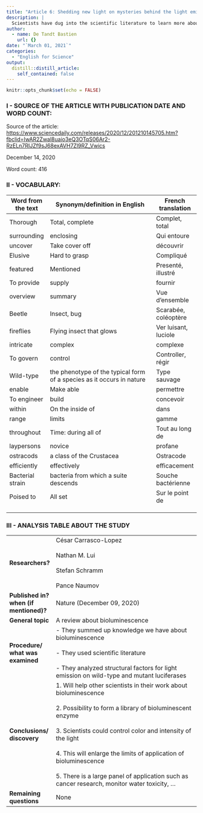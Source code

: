 ```yaml
---
title: "Article 6: Shedding new light on mysteries behind the light emission of fireflies."
description: |
  Scientists have dug into the scientific literature to learn more about the mysterious phenomenon of bioluminescence.
author:
  - name: De Tandt Bastien
    url: {}
date: "`March 01, 2021`"
categories:
  - "English for Science"
output:
  distill::distill_article:
    self_contained: false
---
```


```r
knitr::opts_chunk$set(echo = FALSE)
```

### I - SOURCE OF THE ARTICLE WITH PUBLICATION DATE AND WORD COUNT:

Source of the article: [https://www.sciencedaily.com/releases/2020/12/201210145705.htm?fbclid=IwAR2Zwal8uaio3eQ3OTqS06Ar2-RzELn7RIJZf9sJ68exAVH7Zl9RZ_Vwics](https://www.sciencedaily.com/releases/2020/12/201210145705.htm?fbclid=IwAR2Zwal8uaio3eQ3OTqS06Ar2-RzELn7RIJZf9sJ68exAVH7Zl9RZ_Vwics)

December 14, 2020

Word count: 416


### II - VOCABULARY: 

| Word from the text | Synonym/definition in English                                         | French translation   |
| ------------------ | --------------------------------------------------------------------- | -------------------- |
| Thorough           | Total, complete                                                       | Complet, total       |
| surrounding        | enclosing                                                             | Qui entoure          |
| uncover            | Take cover off                                                        | découvrir            |
| Elusive            | Hard to grasp                                                         | Compliqué            |
| featured           | Mentioned                                                             | Presenté, illustré   |
| To provide         | supply                                                                | fournir              |
| overview           | summary                                                               | Vue d’ensemble       |
| Beetle             | Insect, bug                                                           | Scarabée, coléoptère |
| fireflies          | Flying insect that glows                                              | Ver luisant, luciole |
| intricate          | complex                                                               | complexe             |
| To govern          | control                                                               | Controller, régir    |
| Wild-type          | the phenotype of the typical form of a species as it occurs in nature | Type sauvage         |
| enable             | Make able                                                             | permettre            |
| To engineer        | build                                                                 | concevoir            |
| within             | On the inside of                                                      | dans                 |
| range              | limits                                                                | gamme                |
| throughout         | Time: during all of                                                   | Tout au long de      |
| laypersons         | novice                                                                | profane              |
| ostracods          | a class of the Crustacea                                              | Ostracode            |
| efficiently        | effectively                                                           | efficacement         |
| Bacterial strain   | bacteria from which a suite descends                                  | Souche bactérienne   |
| Poised to          | All set                                                               | Sur le point de      |
|                    |                                                                       |                      |
|                    |                                                                       |                      |
|                    |                                                                       |                      |

### III - ANALYSIS TABLE ABOUT THE STUDY 

|                                        	|                                                                                                                                                                                                                                                                                                                                                                                       	|
|----------------------------------------	|---------------------------------------------------------------------------------------------------------------------------------------------------------------------------------------------------------------------------------------------------------------------------------------------------------------------------------------------------------------------------------------	|
| **Researchers?**                       	| César Carrasco-Lopez<br><br>Nathan M. Lui<br><br>Stefan Schramm<br><br>Pance Naumov                                                                                                                                                                                                                                                                                                   	|
| **Published in? when (if mentioned)?** 	| Nature (December 09, 2020)                                                                                                                                                                                                                                                                                                                                                            	|
| **General topic**                      	| A review about bioluminescence                                                                                                                                                                                                                                                                                                                                                        	|
| **Procedure/ what was examined**       	| - They summed up knowledge we have about bioluminescence<br><br>- They used scientific literature<br><br>- They analyzed structural factors for light emission on wild-type and mutant luciferases                                                                                                                                                                                    	|
| **Conclusions/ discovery**             	| 1. Will help other scientists in their work about bioluminescence<br><br>2. Possibility to form a library of bioluminescent enzyme<br><br>3. Scientists could control color and intensity of the light <br><br>4. This will enlarge the limits of application of bioluminescence<br><br>5. There is a large panel of application such as cancer research, monitor water toxicity, ... 	|
| **Remaining questions**                	| None                                                                                                                                                                                                                                                                                                                                                                                  	|
